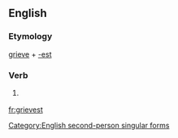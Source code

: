 ==English==

===Etymology===
[[grieve]] + [[-est]]

===Verb===
{{en-verb form}}

# {{context|archaic}} {{form of|Second-person singular simple present form|grieve}}

[[Category:English second-person singular forms]]

[[fr:grievest]]